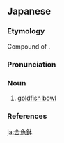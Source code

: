 ==Japanese==
{{wikipedia|lang=ja}}
{{ja-kanjitab|きん|ぎょ|はち|k3=ばち|yomi=o}}

===Etymology===
Compound of {{affix|sort=きんぎょばち|ja|金魚|tr1=kingyo|t1=goldfish|鉢|tr2=hachi|t2=bowl}}. {{rendaku2|sort=きんぎょばち|hachi|bachi}}

===Pronunciation===
{{ja-pron|yomi=o|きんぎょばち|acc=3|acc_ref=DJR,NHK}}

===Noun===
{{ja-noun|きんぎょばち}}

# [[goldfish bowl]]

===References===
<references/>

[[ja:金魚鉢]]